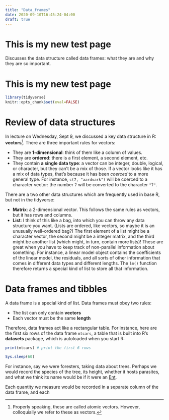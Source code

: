 ```yaml
---
title: "Data_frames"
date: 2020-09-10T16:45:24-04:00
draft: true
---
```


# This is my new test page

Discusses the data structure called data frames: what they are and why they are so important.

<!--more-->

# This is my new test page

```r
library(tidyverse)
knitr::opts_chunk$set(eval=FALSE)
```

# Review of data structures

In lecture on Wednesday, Sept 9, we discussed a key data structure in R: **vectors**^[Properly speaking, these are called atomic vectors. However, colloquially we refer to these as vectors.]. There are three important rules for vectors:

* They are **1-dimensional**: think of them like a column of values.
* They are **ordered**: there is a first element, a second element, etc.
* They contain **a single data type**: a vector can be integer, double, logical, or character, but they can't be a mix of those. If a vector looks like it has a mix of data types, that's because it has been *coerced* to a more general type. For instance, `c(7, "aardvark")` will be coerced to a character vector: the number `7` will be converted to the character `"7"`.

There are a two other data structures which are frequently used in base R, but not in the tidyverse:

* **Matrix**: a 2-dimensional vector. This follows the same rules as vectors, but it has rows and columns.
* **List**: I think of this like a bag, into which you can throw any data structure you want. (Lists are ordered, like vectors, so maybe it is an unusually well-ordered bag?) The first element of a list might be a character vector, the second might be a integer matrix, and the third might be another list (which might, in turn, contain more lists)! These are great when you have to keep track of non-parallel information about something. For instance, a linear model object contains the coefficients of the linear model,  the residuals, and all sorts of other information that comes in different data types and different lengths. The `lm()` function therefore returns a special kind of list to store all that information.

# Data frames and tibbles

A data frame is a special kind of list. Data frames must obey two rules:

* The list can only contain **vectors**
* Each vector must be the same **length**

Therefore, data frames act like a rectangular table. For instance, here are  the first six rows of the data frame `mtcars`, a table that is built into R's **datasets** package, which is autoloaded when you start R:

```r
print(mtcars) # print the first 6 rows
```

```r
Sys.sleep(60)
```


For instance, say we were foresters, taking data about trees. Perhaps we would record the species of the tree, its height, whether it hosts parasites, and what we think its name would be if it were an [Ent](https://en.wikipedia.org/wiki/Ent). 

Each quantity we measure would be recorded in a separate column of the data frame, and each 
